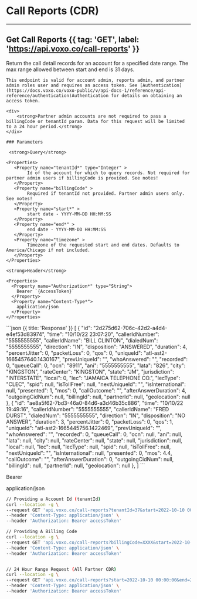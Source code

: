 # Call Reports (CDR)

---

## Get Call Reports {{ tag: 'GET', label: 'https://api.voxo.co/call-reports' }}

<Row>
  <Col>
    Return the call detail records for an account for a specified date range. The max range allowed between start and end is 31 days.

    This endpoint is valid for account admin, reports admin, and partner admin roles user and requires an access token. See [Authentication](https://docs.voxo.co/voxo-public/v/api-docs-1/reference/api-reference/authentication)Authentication for details on obtaining an access token.

    <div>
        <strong>Partner admin accounts are not required to pass a billingCode or tenantId param. Data for this request will be limited to a 24 hour period.</strong>
    </div>

    ### Parameters

     <strong>Query</strong>

    <Properties>
       <Property name="tenantId*" type="Integer" >
            Id of the account for which to query records. Not required for partner admin users if billingCode is provided. See notes!
       </Property>
       <Property name="billingCode" >
            Required if tenantId not provided. Partner admin users only. See notes!
       </Property>
       <Property name="start*" >
            start date - YYYY-MM-DD HH:MM:SS
       </Property>
       <Property name="end*" >
            end date - YYYY-MM-DD HH:MM:SS
       </Property>
       <Property name="timezone" >
            Timezone of the requested start and end dates. Defaults to America/Chicago if not included.
       </Property>
    </Properties>

    <strong>Header</strong>

    <Properties>
      <Property name="Authorization*" type="String">
        Bearer `{AccessToken}`
      </Property>
      <Property name="Content-Type*">
        application/json
      </Property>
    </Properties>

  </Col>
  <Col sticky>
    ```json {{ title: 'Response' }}
    [
        {
            "id": "2d275d62-706c-42d2-a4d4-e4ef53d83974",
            "time": "10/10/22 23:07:20",
            "callerIdNumber": "5555555555",
            "callerIdName": "BILL CLINTON",
            "dialedNum": "5555555555",
            "direction": "IN",
            "disposition": "ANSWERED",
            "duration": 4,
            "percentJitter": 0,
            "packetLoss": 0,
            "qos": 0,
            "uniqueId": "atl-ast2-1665457640.1430167",
            "prevUniqueId": "",
            "whoAnswered": "",
            "recorded": 0,
            "queueCall": 0,
            "ocn": "8911",
            "ani": "5555555555",
            "lata": "826",
            "city": "KINGSTON",
            "rateCenter": "KINGSTON",
            "state": "JM",
            "jurisdiction": "INTERSTATE",
            "local": 0,
            "lec": "JAMAICA TELEPHONE CO.",
            "lecType": "CLEC",
            "spid": null,
            "isTollFree": null,
            "nextUniqueId": "",
            "isInternational": null,
            "presented": 1,
            "mos": 0,
            "callOutcome": "",
            "afterAnswerDuration": 4,
            "outgoingCidNum": null,
            "billingId": null,
            "partnerId": null,
            "geolocation": null
        },
        {
            "id": "ae8a5f62-7bd3-46a0-84d6-a3d46b35c886",
            "time": "10/10/22 19:49:16",
            "callerIdNumber": "5555555555",
            "callerIdName": "FRED DURST",
            "dialedNum": "5555555555",
            "direction": "IN",
            "disposition": "NO ANSWER",
            "duration": 3,
            "percentJitter": 0,
            "packetLoss": 0,
            "qos": 1,
            "uniqueId": "atl-ast2-1665445756.1422469",
            "prevUniqueId": "",
            "whoAnswered": "",
            "recorded": 0,
            "queueCall": 0,
            "ocn": null,
            "ani": null,
            "lata": null,
            "city": null,
            "rateCenter": null,
            "state": null,
            "jurisdiction": null,
            "local": null,
            "lec": null,
            "lecType": null,
            "spid": null,
            "isTollFree": null,
            "nextUniqueId": "",
            "isInternational": null,
            "presented": 0,
            "mos": 4.4,
            "callOutcome": "",
            "afterAnswerDuration": 0,
            "outgoingCidNum": null,
            "billingId": null,
            "partnerId": null,
            "geolocation": null
        },
    ]
    ```
  </Col>
</Row>

Bearer

application/json


```bash {{ title: 'cURL' }}
// Providing a Account Id (tenantId)
curl --location -g \
--request GET 'api.voxo.co/call-reports?tenantId=37&start=2022-10-10 00:00:00&end=2022-12-11 00:00:00&timezone=America/New_York' \
--header 'Content-Type: application/json' \
--header 'Authorization: Bearer accessToken'

// Providing A Billing Code
curl --location -g \
--request GET 'api.voxo.co/call-reports?billingCode=XXXX&start=2022-10-10 00:00:00&end=2022-12-11 00:00:00&timezone=Europe/Dublin' \
--header 'Content-Type: application/json' \
--header 'Authorization: Bearer accessToken'


// 24 Hour Range Request (All Partner CDR)
curl --location -g \
--request GET 'api.voxo.co/call-reports?start=2022-10-10 00:00:00&end=2022-12-11 00:00:00&timezone=Europe/Dublin' \
--header 'Content-Type: application/json' \
--header 'Authorization: Bearer accessToken'
```
